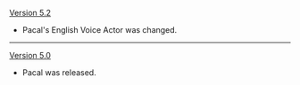 {{Change History/Header}}
[[Version 5.2]]
* Pacal's English Voice Actor was changed.
----
[[Version 5.0]]
* Pacal was released.